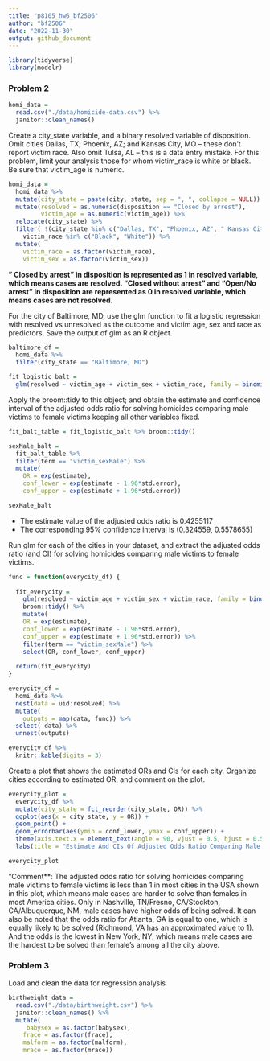 ```yaml
---
title: "p8105_hw6_bf2506"
author: "bf2506"
date: "2022-11-30"
output: github_document
---
```


```r
library(tidyverse)
library(modelr)
```

### Problem 2

```r
homi_data = 
  read.csv("./data/homicide-data.csv") %>%
  janitor::clean_names()
```

Create a city_state variable, and a binary resolved variable of disposition. Omit cities Dallas, TX; Phoenix, AZ; and Kansas City, MO – these don’t report victim race. Also omit Tulsa, AL – this is a data entry mistake. For this problem, limit your analysis those for whom victim_race is white or black. Be sure that victim_age is numeric.
```r
homi_data = 
  homi_data %>% 
  mutate(city_state = paste(city, state, sep = ", ", collapse = NULL)) %>% 
  mutate(resolved = as.numeric(disposition == "Closed by arrest"),
         victim_age = as.numeric(victim_age)) %>%
  relocate(city_state) %>% 
  filter( !(city_state %in% c("Dallas, TX", "Phoenix, AZ", " Kansas City, MO", "Tulsa, AL")),
    victim_race %in% c("Black", "White")) %>% 
  mutate(
    victim_race = as.factor(victim_race),
    victim_sex = as.factor(victim_sex))
```
**" Closed by arrest" in disposition is represented as 1 in resolved variable, which means cases are resolved. "Closed without arrest" and "Open/No arrest" in disposition are represented as 0 in resolved variable, which means cases are not resolved.**
 

For the city of Baltimore, MD, use the glm function to fit a logistic regression with resolved vs unresolved as the outcome and victim age, sex and race as predictors. Save the output of glm as an R object.
```r
baltimore_df =
  homi_data %>%
  filter(city_state == "Baltimore, MD")

fit_logistic_balt = 
  glm(resolved ~ victim_age + victim_sex + victim_race, family = binomial(), data = baltimore_df) 
```

Apply the broom::tidy to this object; and obtain the estimate and confidence interval of the adjusted odds ratio for solving homicides comparing male victims to female victims keeping all other variables fixed.
```r
fit_balt_table = fit_logistic_balt %>% broom::tidy() 

sexMale_balt = 
  fit_balt_table %>% 
  filter(term == "victim_sexMale") %>% 
  mutate(
    OR = exp(estimate),
    conf_lower = exp(estimate - 1.96*std.error),
    conf_upper = exp(estimate + 1.96*std.error))

sexMale_balt
```

* The estimate value of the adjusted odds ratio is 0.4255117
* The corresponding 95% confidence interval is (0.324559, 0.5578655)

Run glm for each of the cities in your dataset, and extract the adjusted odds ratio (and CI) for solving homicides comparing male victims to female victims.

```r
func = function(everycity_df) {
  
  fit_everycity = 
    glm(resolved ~ victim_age + victim_sex + victim_race, family = binomial(), data = everycity_df) %>%
    broom::tidy() %>% 
    mutate(
    OR = exp(estimate),
    conf_lower = exp(estimate - 1.96*std.error),
    conf_upper = exp(estimate + 1.96*std.error)) %>%
    filter(term == "victim_sexMale") %>%
    select(OR, conf_lower, conf_upper)
  
  return(fit_everycity)
}
```

```r
everycity_df = 
  homi_data %>%
  nest(data = uid:resolved) %>%
  mutate(
    outputs = map(data, func)) %>%
  select(-data) %>%
  unnest(outputs)

everycity_df %>%
  knitr::kable(digits = 3)
```

Create a plot that shows the estimated ORs and CIs for each city. Organize cities according to estimated OR, and comment on the plot.
```r
everycity_plot = 
  everycity_df %>% 
  mutate(city_state = fct_reorder(city_state, OR)) %>%
  ggplot(aes(x = city_state, y = OR)) +
  geom_point() +
  geom_errorbar(aes(ymin = conf_lower, ymax = conf_upper)) +
  theme(axis.text.x = element_text(angle = 90, vjust = 0.5, hjust = 0.5)) +
  labs(title = "Estimate And CIs Of Adjusted Odds Ratio Comparing Male Victims To Female", x = "City, State", y = "Estimate / CI for solving homicides")

everycity_plot
```
"Comment**: The adjusted odds ratio for solving homicides comparing male victims to female victims is less than 1 in most cities in the USA shown in this plot, which means male cases are harder to solve than females in most America cities. Only in Nashville, TN/Fresno, CA/Stockton, CA/Albuquerque, NM, male cases have higher odds of being solved. It can also be noted that the odds ratio for Atlanta, GA is equal to one, which is equally likely to be solved (Richmond, VA has an approximated value to 1). And the odds is the lowest in New York, NY, which means male cases are the hardest to be solved than female's among all the city above.


### Problem 3

Load and clean the data for regression analysis
```r
birthweight_data = 
  read.csv("./data/birthweight.csv") %>%
  janitor::clean_names() %>% 
  mutate(
     babysex = as.factor(babysex),
    frace = as.factor(frace),
    malform = as.factor(malform),
    mrace = as.factor(mrace))

```

